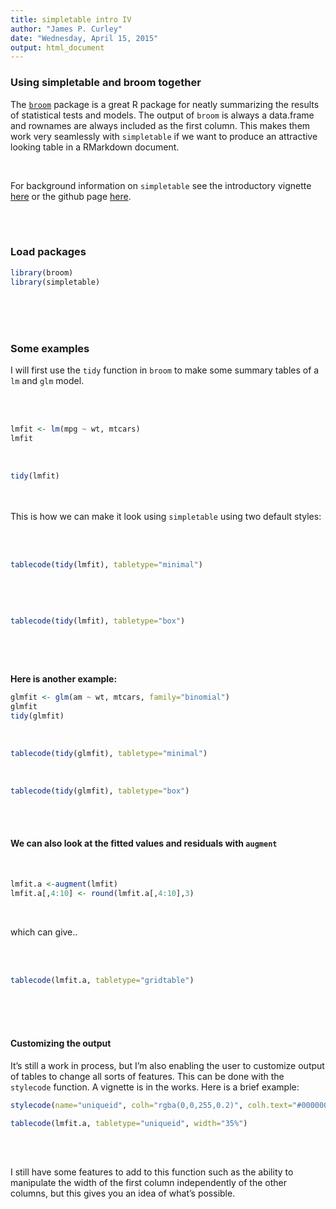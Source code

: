 ```yaml
---
title: simpletable intro IV
author: "James P. Curley"
date: "Wednesday, April 15, 2015"
output: html_document
---
```


### Using simpletable and broom together

The [`broom`](https://github.com/dgrtwo/broom) package is a great R package for neatly summarizing the results of statistical tests and models.  The output of `broom` is always a data.frame and rownames are always included as the first column.  This makes them work very seamlessly with `simpletable` if we want to produce an attractive looking table in a RMarkdown document.

<br>

For background information on `simpletable`  see the introductory vignette [here](https://github.com/dgrtwo/broom) or the github page [here](https://github.com/jalapic/simpletable).


<br>
<br>


### Load packages

```r
library(broom)
library(simpletable)
```


<br><br>
<br>

### Some examples

I will first use the `tidy` function in `broom` to make some summary tables of a `lm` and `glm` model.

<br><br>

```r
lmfit <- lm(mpg ~ wt, mtcars)
lmfit
```

<br>

```r
tidy(lmfit)
```

<br>
<br>
This is how we can make it look using `simpletable` using two default styles:

<br>
<br>
```r
tablecode(tidy(lmfit), tabletype="minimal")
```

<br>

<br>

```r
tablecode(tidy(lmfit), tabletype="box")
```
<br>

<br>

**Here is another example:**


```r
glmfit <- glm(am ~ wt, mtcars, family="binomial")
glmfit
tidy(glmfit)
```

<br>


```r
tablecode(tidy(glmfit), tabletype="minimal")
```

<br>


```r
tablecode(tidy(glmfit), tabletype="box")
```


<br><br>

#### We can also look at the fitted values and residuals with `augment`

<br>

```r
lmfit.a <-augment(lmfit)
lmfit.a[,4:10] <- round(lmfit.a[,4:10],3)
```

<br>

which can give..

<br>
<br>
```r
tablecode(lmfit.a, tabletype="gridtable")
```

<br>
<br><br>


#### Customizing the output

It's  still a work in process, but I'm also enabling the user to customize output of tables to change all sorts of features. This can be done with the `stylecode` function.  A vignette is in the works.  Here is a brief example:


```r

stylecode(name="uniqueid", colh="rgba(0,0,255,0.2)", colh.text="#000000", col="rgba(0,0,255,0.1)", col.text="#000000", font.size=c(14,12), hfont.wt=900, lineheight=1.5, border.style="none", borderh.style="solid", borderh.wt=2, borderh.col="#3399FF", htext.align="center", text.align="center", borderb.style="solid", pad=c(3,1,3,3))

tablecode(lmfit.a, tabletype="uniqueid", width="35%")

```
<br>
<br>

I still have some features to add to this function such as the ability to manipulate the width of the first column independently of the other columns,  but this gives you an idea of what's possible.

<br><br><br>
